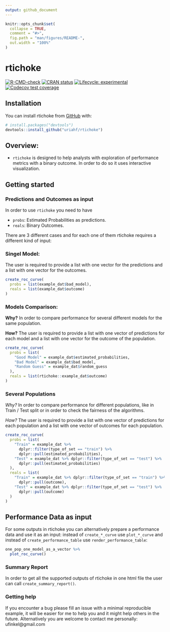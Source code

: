 ```yaml
---
output: github_document
---
```


<!-- README.md is generated from README.Rmd. Please edit that file -->

```r
knitr::opts_chunk$set(
  collapse = TRUE,
  comment = "#>",
  fig.path = "man/figures/README-",
  out.width = "100%"
)
```

# rtichoke

<!-- badges: start -->
[![R-CMD-check](https://github.com/uriahf/rtichoke/workflows/R-CMD-check/badge.svg)](https://github.com/uriahf/rtichoke/actions)
[![CRAN status](https://www.r-pkg.org/badges/version/rtichoke)](https://CRAN.R-project.org/package=rtichoke)
[![Lifecycle: experimental](https://img.shields.io/badge/lifecycle-experimental-orange.svg)](https://lifecycle.r-lib.org/articles/stages.html#experimental)
[![Codecov test coverage](https://codecov.io/gh/uriahf/rtichoke/branch/main/graph/badge.svg)](https://codecov.io/gh/uriahf/rtichoke?branch=main)
<!-- badges: end -->

## Installation 

<!-- You can install the released version of rtichoke from [CRAN](https://CRAN.R-project.org) with: -->

<!-- ``` r -->
<!-- install.packages("rtichoke") -->
<!-- ``` -->

You can install rtichoke from [GitHub](https://github.com/) with:

``` r
# install.packages("devtools")
devtools::install_github("uriahf/rtichoke")
```
<!-- TODO change to good model, bad model and random guess -->

## Overview: 

- `rtichoke` is designed to help analysts with exploration of performance metrics with a binary outcome. In order to do so it uses interactive visualization.

## Getting started

### Predictions and Outcomes as input

<!-- - ` is designed for interactive visualization for performance metrics of prediction models with a binary outcome. -->

<!-- -- -->

<!-- It is agnostic in a sense that it does not care about the models that were used to develop predictions. It takes only the estimated probabilities of an outcome  -->

In order to use `rtichoke` you need to have 

- `probs`: Estimated Probabilities as predictions.
- `reals`: Binary Outcomes. 

There are 3 different cases and for each one of them rtichoke requires a different kind of input:

### Singel Model: 

The user is required to provide a list with one vector for the predictions and a list with one vector for the outcomes.

<!-- ```{r echo=FALSE} -->

<!-- library(rtichoke) -->
<!-- set.seed(123) -->

<!-- predictions_and_outcomes <- tibble::tibble( -->
<!--   probs = example_dat$bad_model, -->
<!--   real = as.numeric( -->
<!--     rtichoke::example_dat$outcome) -->
<!--   )  -->


<!-- predictions_and_outcomes %>%  -->
<!--   dplyr::sample_n(replace = FALSE, size = 6) %>%  -->
<!--   gt::gt() %>%  -->
<!--   gt::cols_align(align = "center") %>%  -->
<!--   gt::fmt_number(columns = probs, -->
<!--                  decimals  = 2)  -->
<!-- ``` -->


```r

create_roc_curve(
  probs = list(example_dat$bad_model),
  reals = list(example_dat$outcome)
)
```


### Models Comparison: 

**Why?** 
In order to compare performance for several different models for the same population.

**How?** 
The user is required to provide a list with one vector of predictions for each model and a list with one vector for the outcome of the population.


<!-- ```{r echo=FALSE} -->

<!-- library(rtichoke) -->
<!-- set.seed(42) -->

<!-- predictions_and_outcomes <- tibble::tibble( -->
<!--     "Good Model" = example_dat$estimated_probabilities, -->
<!--     "Bad Model" = example_dat$bad_model, -->
<!--     "Random Guess" = example_dat$random_guess, -->
<!--   real = as.numeric(rtichoke::example_dat$outcome))  -->


<!-- predictions_and_outcomes %>%  -->
<!--   dplyr::sample_n(replace = FALSE, size = 6) %>%  -->
<!--   gt::gt() %>%  -->
<!--   gt::cols_align(align = "center") %>%  -->
<!--   gt::fmt_number(columns = 1:3, -->
<!--                  decimals  = 2) -->
<!-- ``` -->


```r
create_roc_curve(
  probs = list(
    "Good Model" = example_dat$estimated_probabilities,
    "Bad Model" = example_dat$bad_model,
    "Random Guess" = example_dat$random_guess
  ),
  reals = list(rtichoke::example_dat$outcome)
)
```


### Several Populations 

*Why?* 
In order to compare performance for different populations, like in Train / Test
split or in order to check the fairness of the algorithms.

*How?* 
The user is required to provide a list with one vector of predictions for each population and a list with one vector of outcomes for each population.


<!-- ```{r echo=FALSE} -->

<!-- library(rtichoke) -->
<!-- set.seed(42) -->

<!-- predictions_and_outcomes_train <- tibble::tibble( -->
<!--     "probs" = example_dat %>% -->
<!--       dplyr::filter(type_of_set == "train") %>% -->
<!--       dplyr::pull(estimated_probabilities), -->
<!--   real = example_dat %>% dplyr::filter(type_of_set == "train") %>% -->
<!--       dplyr::pull(outcome) %>%  -->
<!--     as.numeric())   -->

<!-- predictions_and_outcomes_test <- tibble::tibble( -->
<!--     "probs" = example_dat %>% -->
<!--       dplyr::filter(type_of_set == "test") %>% -->
<!--       dplyr::pull(estimated_probabilities), -->
<!--   real = example_dat %>% dplyr::filter(type_of_set == "test") %>% -->
<!--       dplyr::pull(outcome) %>%  -->
<!--     as.numeric())   -->



<!-- predictions_and_outcomes_train %>%  -->
<!--   dplyr::sample_n(replace = FALSE, size = 6) %>%  -->
<!--   gt::gt() %>% -->
<!--   gt::tab_header( -->
<!--     title = gt::md("**Train Set**") -->
<!--   )  %>%  -->
<!--   gt::fmt_number(columns = probs, -->
<!--                  decimals  = 2) -->


<!-- predictions_and_outcomes_test %>%  -->
<!--   dplyr::sample_n(replace = FALSE, size = 6) %>%  -->
<!--   gt::gt() %>% -->
<!--   gt::tab_header( -->
<!--     title = gt::md("**Test Set**") -->
<!--   )%>%  -->
<!--   gt::fmt_number(columns = probs, -->
<!--                  decimals  = 2) -->

<!-- ``` -->


```r

create_roc_curve(
  probs = list(
    "Train" = example_dat %>%
      dplyr::filter(type_of_set == "train") %>%
      dplyr::pull(estimated_probabilities),
    "Test" = example_dat %>% dplyr::filter(type_of_set == "test") %>%
      dplyr::pull(estimated_probabilities)
  ),
  reals = list(
    "Train" = example_dat %>% dplyr::filter(type_of_set == "train") %>%
      dplyr::pull(outcome),
    "Test" = example_dat %>% dplyr::filter(type_of_set == "test") %>%
      dplyr::pull(outcome)
  )
)
```



## Performance Data as input

For some outputs in rtichoke you can alternatively prepare a performance data and use it as an input:
instead of `create_*_curve` use `plot_*_curve` and instead of `create_performance_table` use `render_performance_table`:

```r
one_pop_one_model_as_a_vector %>%
  plot_roc_curve()
```


### Summary Report 

In order to get all the supported outputs of rtichoke in one html file the user can call `create_summary_report()`.

### Getting help

If you encounter a bug please fill an issue with a minimal reproducible example, it will be easier for me to help you and it might help others in the future. Alternatively you are welcome to contact me personally: ufinkel@gmail.com



